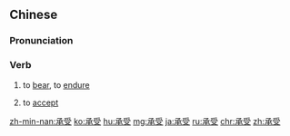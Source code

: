 ==Chinese==
{{zh-forms}}

===Pronunciation===
{{zh-pron
|m=chéngshòu
|c=sing4 sau6
|h=pfs=sṳ̀n-su
|mn=sêng-siū
|ma=Zh-chéngshòu.ogg
|cat=v
}}

===Verb===
{{zh-verb}}

# to [[bear]], to [[endure]]
#: {{zh-x|我 真.的 擔心 他 會 承受 不 住 的。|I'm really worried that he won't be able to '''endure''' (this).}}
# to [[accept]]

[[zh-min-nan:承受]]
[[ko:承受]]
[[hu:承受]]
[[mg:承受]]
[[ja:承受]]
[[ru:承受]]
[[chr:承受]]
[[zh:承受]]